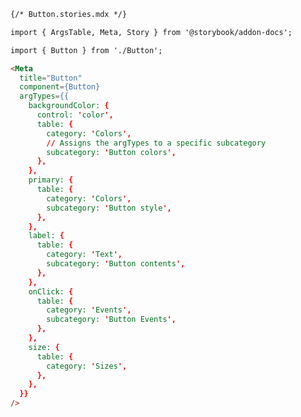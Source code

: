 ```md
{/* Button.stories.mdx */}

import { ArgsTable, Meta, Story } from '@storybook/addon-docs';

import { Button } from './Button';

<Meta
  title="Button"
  component={Button}
  argTypes={{
    backgroundColor: {
      control: 'color',
      table: {
        category: 'Colors',
        // Assigns the argTypes to a specific subcategory
        subcategory: 'Button colors',
      },
    },
    primary: {
      table: {
        category: 'Colors',
        subcategory: 'Button style',
      },
    },
    label: {
      table: {
        category: 'Text',
        subcategory: 'Button contents',
      },
    },
    onClick: {
      table: {
        category: 'Events',
        subcategory: 'Button Events',
      },
    },
    size: {
      table: {
        category: 'Sizes',
      },
    },
  }}
/>
```
